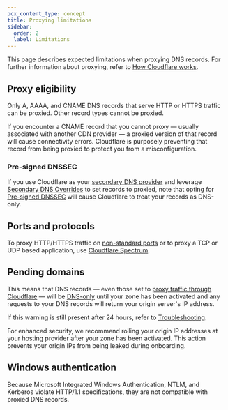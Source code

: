 ```yaml
---
pcx_content_type: concept
title: Proxying limitations
sidebar:
  order: 2
  label: Limitations
---
```



This page describes expected limitations when <GlossaryTooltip term="proxy status">proxying DNS records</GlossaryTooltip>. For further information about proxying, refer to [How Cloudflare works](/fundamentals/concepts/how-cloudflare-works/).

## Proxy eligibility

Only A, AAAA, and CNAME DNS records that serve HTTP or HTTPS traffic can be proxied. Other record types cannot be proxied.

If you encounter a CNAME record that you cannot proxy — usually associated with another CDN provider — a proxied version of that record will cause connectivity errors. Cloudflare is purposely preventing that record from being proxied to protect you from a misconfiguration.

### Pre-signed DNSSEC

If you use Cloudflare as your [secondary DNS provider](/dns/zone-setups/zone-transfers/cloudflare-as-secondary/) and leverage [Secondary DNS Overrides](/dns/zone-setups/zone-transfers/cloudflare-as-secondary/proxy-traffic/) to set records to proxied, note that opting for [Pre-signed DNSSEC](/dns/zone-setups/zone-transfers/cloudflare-as-secondary/dnssec-for-secondary/) will cause Cloudflare to treat your records as DNS-only.

## Ports and protocols

To proxy HTTP/HTTPS traffic on [non-standard ports](/fundamentals/reference/network-ports/) or to proxy a TCP or UDP based application, use [Cloudflare Spectrum](/spectrum/).

## Pending domains

<Render file="onboard-warning" product="dns" />

This means that DNS records — even those set to [proxy traffic through Cloudflare](#proxied-records) — will be [DNS-only](/dns/proxy-status/#dns-only-records) until your zone has been activated and any requests to your DNS records will return your origin server's IP address.

If this warning is still present after 24 hours, refer to [Troubleshooting](/dns/troubleshooting/).

For enhanced security, we recommend rolling your origin IP addresses at your hosting provider after your zone has been activated. This action prevents your origin IPs from being leaked during onboarding.

## Windows authentication

Because Microsoft Integrated Windows Authentication, NTLM, and Kerberos violate HTTP/1.1 specifications, they are not compatible with proxied DNS records.